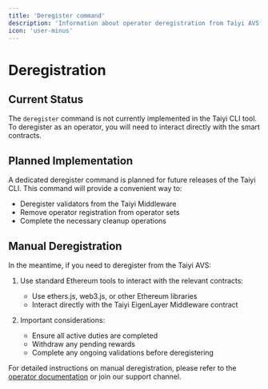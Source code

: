 ```yaml
---
title: 'Deregister command'
description: 'Information about operator deregistration from Taiyi AVS'
icon: 'user-minus'
---
```


# Deregistration

## Current Status

The `deregister` command is not currently implemented in the Taiyi CLI tool. To deregister as an operator, you will need to interact directly with the smart contracts.

## Planned Implementation

A dedicated deregister command is planned for future releases of the Taiyi CLI. This command will provide a convenient way to:

- Deregister validators from the Taiyi Middleware
- Remove operator registration from operator sets
- Complete the necessary cleanup operations

## Manual Deregistration

In the meantime, if you need to deregister from the Taiyi AVS:

1. Use standard Ethereum tools to interact with the relevant contracts:
   - Use ethers.js, web3.js, or other Ethereum libraries
   - Interact directly with the Taiyi EigenLayer Middleware contract

2. Important considerations:
   - Ensure all active duties are completed
   - Withdraw any pending rewards
   - Complete any ongoing validations before deregistering

For detailed instructions on manual deregistration, please refer to the [operator documentation](/node_operator_setup_guide/operator) or join our support channel.